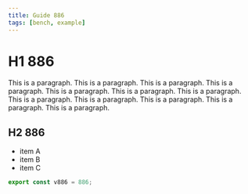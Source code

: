 ```yaml
---
title: Guide 886
tags: [bench, example]
---
```


# H1 886

This is a paragraph. This is a paragraph. This is a paragraph. This is a paragraph. This is a paragraph. This is a paragraph. This is a paragraph. This is a paragraph. This is a paragraph. This is a paragraph. This is a paragraph. This is a paragraph. 

## H2 886

- item A
- item B
- item C

```ts
export const v886 = 886;
```